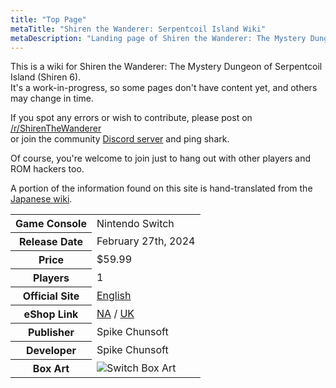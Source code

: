 ```yaml
---
title: "Top Page"
metaTitle: "Shiren the Wanderer: Serpentcoil Island Wiki"
metaDescription: "Landing page of Shiren the Wanderer: The Mystery Dungeon of Serpentcoil Island (Shiren 6) Wiki."
---
```


This is a wiki for Shiren the Wanderer: The Mystery Dungeon of Serpentcoil Island (Shiren 6).<br/>It's a work-in-progress, so some pages don't have content yet, and others may change in time.

If you spot any errors or wish to contribute, please post on [/r/ShirenTheWanderer](https://reddit.com/r/ShirenTheWanderer)<br/>or join the community [Discord server](https://discord.gg/5y7UDFc) and ping shark.

Of course, you're welcome to join just to hang out with other players and ROM hackers too.

A portion of the information found on this site is hand-translated from the [Japanese wiki](https://shiren6.game-info.wiki/).

<table>
  <tr>
    <th>Game Console</th>
    <td>Nintendo Switch</td>
  </tr>
  <tr>
    <th>Release Date</th>
    <td>February 27th, 2024</td>
  </tr>
  <tr>
    <th>Price</th>
    <td>$59.99</td>
  </tr>
  <tr>
    <th>Players</th>
    <td>1</td>
  </tr>
  <tr>
    <th>Official Site</th>
    <td><a href="https://www.spike-chunsoft.co.jp/shiren6/en/">English</a></td>
  </tr>
  <tr>
    <th>eShop Link</th>
    <td><a href="https://www.nintendo.com/us/store/products/shiren-the-wanderer-the-mystery-dungeon-of-serpentcoil-island-switch/">NA</a> / <a href="https://www.nintendo.co.uk/Games/Nintendo-Switch-games/Shiren-the-Wanderer-The-Mystery-Dungeon-of-Serpentcoil-Island-2505891.html">UK</a></td>
  </tr>
  <tr>
    <th>Publisher</th>
    <td>Spike Chunsoft</td>
  </tr>
  <tr>
    <th>Developer</th>
    <td>Spike Chunsoft</td>
  </tr>
  <tr>
    <th>Box Art</th>
    <td class="boxArt"><img src="/images/other/shiren_6_box_art.jpg" alt="Switch Box Art"/></td>
  </tr>
</table>
